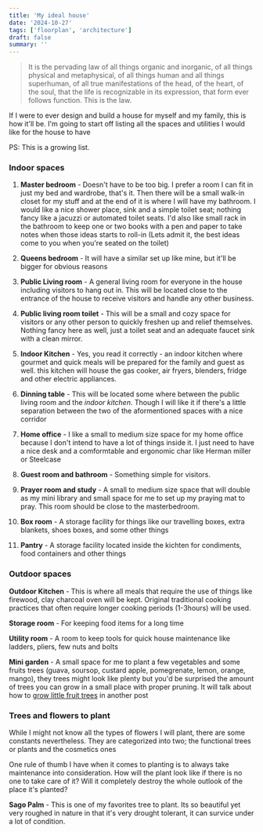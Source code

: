 ```yaml
---
title: 'My ideal house'
date: '2024-10-27'
tags: ['floorplan', 'architecture']
draft: false
summary: ''
---
```


> It is the pervading law of all things organic and inorganic, of all things physical and metaphysical, of all things human and all
> things superhuman, of all true manifestations of the head, of the heart, of the soul,
> that the life is recognizable in its expression, that form ever follows function. This is the law.

If I were to ever design and build a house for myself and my family, this is how it'll be. I'm going to start off listing all the spaces and utilities I would like for the house to have

PS: This is a growing list.

### Indoor spaces

1. **Master bedroom** - Doesn't have to be too big. I prefer a room I can fit in just my bed and wardrobe, that's it. Then
   there will be a small walk-in closet for my stuff and at the end of it is where I will have my bathroom. I would like a nice shower place, sink and a simple
   toilet seat; nothing fancy like a jacuzzi or automated toilet seats. I'd also like small rack in the bathroom to keep one or two books
   with a pen and paper to take notes when those ideas starts to roll-in (Lets admit it, the best ideas come to you when you're seated on the toilet)

2. **Queens bedroom** - It will have a similar set up like mine, but it'll be bigger for obvious reasons

3. **Public Living room** - A general living room for everyone in the house including visitors to hang out in. This will be located close
   to the entrance of the house to receive visitors and handle any other business.

4. **Public living room toilet** - This will be a small and cozy space for visitors or any other person to quickly freshen up and relief themselves.
   Nothing fancy here as well, just a toilet seat and an adequate faucet sink with a clean mirror.

5. **Indoor Kitchen** - Yes, you read it correctly - an indoor kitchen where gourmet and quick meals will be prepared for the family and guest as well. this
   kitchen will house the gas cooker, air fryers, blenders, fridge and other electric appliances.

6. **Dinning table** - This will be located some where between the public living room and the _indoor kitchen_. Though I will like it if there's a little separation
   between the two of the aformentioned spaces with a nice corridor

7. **Home office** - I like a small to medium size space for my home office because I don't intend to have a lot of things inside it. I just
   need to have a nice desk and a comformtable and ergonomic char like Herman miller or Steelcase

8. **Guest room and bathroom** - Something simple for visitors.

9. **Prayer room and study** - A small to medium size space that will double as my mini library and small space for me to set up my praying mat to pray.
   This room should be close to the masterbedroom.

10. **Box room** - A storage facility for things like our travelling boxes, extra blankets, shoes boxes, and some other things

11. **Pantry** - A storage facility located inside the kichten for condiments, food containers and other things

### Outdoor spaces

**Outdoor Kitchen** - This is where all meals that require the use of things like firewood, clay charcoal oven will be kept. Original traditional cooking
practices that often require longer cooking periods (1-3hours) will be used.

**Storage room** - For keeping food items for a long time

**Utility room** - A room to keep tools for quick house maintenance like ladders, pliers, few nuts and bolts

**Mini garden** - A small space for me to plant a few vegetables and some fruits trees (guava, soursop, custard apple, pomegrenate, lemon, orange, mango), they trees might
look like plenty but you'd be surprised the amount of trees you can grow in a small place with proper pruning. It will talk about how
to [grow little fruit trees](https://www.amazon.com/Grow-Little-Fruit-Tree-Easy-Harvest/dp/1612120547) in another post

### Trees and flowers to plant

While I might not know all the types of flowers I will plant, there are some constants nevertheless. They are categorized into two;
the functional trees or plants and the cosmetics ones

One rule of thumb I have when it comes to planting is to always take maintenance into consideration. How will the plant look like if there is no
one to take care of it? Will it completely destroy the whole outlook of the place it's planted?

**Sago Palm** - This is one of my favorites tree to plant. Its so beautiful yet very roughed in nature in that it's very drought tolerant,
it can survice under a lot of condition.
